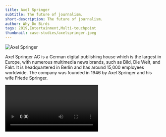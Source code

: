 ```yaml
---
title: Axel Springer
subtitle: The future of journalism.
short-description: The future of journalism.
author: Why Do Birds
tags: 2019,Entertainment,Multi-touchpoint
thumbnail: case-studies/axelspringer.jpeg
---
```


![Axel Springer](case-studies/axelspringer.jpeg)

Axel Springer AG is a German digital publishing house which is the largest in Europe, with numerous multimedia news brands, such as Bild, Die Welt, and Fakt. It is headquartered in Berlin and has around 15,000 employees worldwide. The company was founded in 1946 by Axel Springer and his wife Friede Springer.

<Video url="https://www.youtube.com/watch?v=uLuXzHQZWnI"/>
